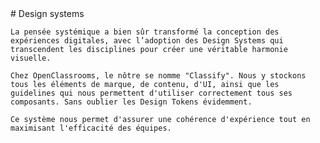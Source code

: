 
<Meta title="Design systems" />

<div className="sb-container">
  <div className='sb-section-title'>
    # Design systems

    La pensée systémique a bien sûr transformé la conception des expériences digitales, avec l’adoption des Design Systems qui transcendent les disciplines pour créer une véritable harmonie visuelle.
    
    Chez OpenClassrooms, le nôtre se nomme "Classify". Nous y stockons tous les éléments de marque, de contenu, d'UI, ainsi que les guidelines qui nous permettent d'utiliser correctement tous ses composants. Sans oublier les Design Tokens évidemment.
    
    Ce système nous permet d'assurer une cohérence d'expérience tout en maximisant l'efficacité des équipes.
  </div>
</div>

<style>
  {`
  .sb-container {
    margin-bottom: 48px;
  }

  .sb-section-title {
    margin-bottom: 32px;
  }

  @media screen and (max-width: 600px) {
    .sb-section {
      flex-direction: column;
    }
  }
  `}
</style>
